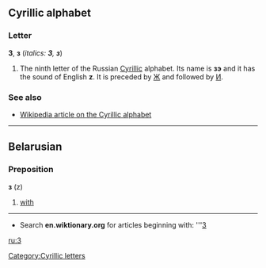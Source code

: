 ==Cyrillic alphabet==
===Letter===
'''З''', '''з''' (''italics: '''З''', '''з''''')

#The ninth letter of the Russian [[Cyrillic]] alphabet. Its name is '''зэ''' {{IPA|(zɛ)}} and it has the sound of English '''z'''. It is preceded by [[Ж]] and followed by [[И]].

===See also===
*[[w:Cyrillic alphabet|Wikipedia article on the Cyrillic alphabet]]

----

==Belarusian==
===Preposition===
'''з''' (z)
#[[with]]

----

*Search '''en.wiktionary.org''' for articles beginning with: '''[http://wiktionary.org/w/wiki.phtml?title=Special:Allpages&from=З З]

[[ru:З]]
[[Category:Cyrillic letters]]